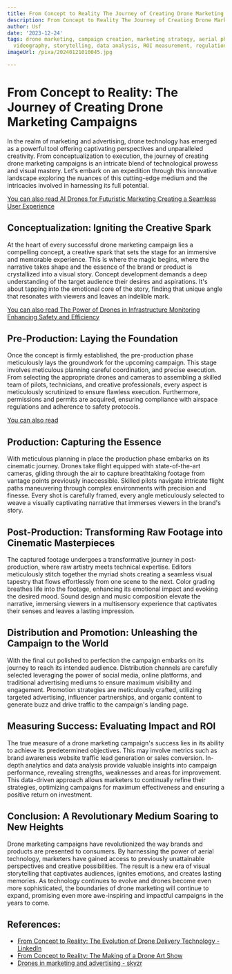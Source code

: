 ```yaml
---
title: From Concept to Reality The Journey of Creating Drone Marketing Campaigns
description: From Concept to Reality The Journey of Creating Drone Marketing Campaigns
author: Usf
date: '2023-12-24'
tags: drone marketing, campaign creation, marketing strategy, aerial photography,
  videography, storytelling, data analysis, ROI measurement, regulations
imageUrl: /pixa/20240121010045.jpg

---
```

# From Concept  to Reality: The Journey of Creating Drone Marketing Campaigns

In  the realm of marketing and advertising, drone technology has  emerged as a  powerful tool offering captivating perspectives and unparalleled creativity.  From conceptualization to execution, the journey of creating  drone marketing campaigns is an intricate blend of technological  prowess and visual mastery.  Let's embark on an expedition through  this innovative landscape  exploring the nuances of this cutting-edge  medium and the  intricacies involved in harnessing its full potential.

[You can also read  AI Drones for Futuristic  Marketing Creating  a Seamless User Experience](AI%20Drones%20for%20Futuristic%20Marketing%20Creating%20a%20Seamless%20User%20Experience)


## Conceptualization: Igniting the Creative Spark

At the heart of every successful drone marketing campaign lies a compelling concept, a creative spark that sets the stage for an immersive and memorable experience. This is where the magic begins, where the  narrative takes shape and the essence of the brand or product is  crystallized into a visual  story. Concept development demands  a deep understanding of the target audience  their desires and aspirations. It's about tapping into the emotional core of the story, finding that unique angle that resonates with viewers and leaves an indelible mark.

[You can also  read The Power of  Drones  in Infrastructure Monitoring Enhancing Safety and Efficiency](The%20Power%20of%20Drones%20in%20Infrastructure%20Monitoring%20Enhancing%20Safety%20and%20Efficiency)


## Pre-Production:  Laying  the Foundation

Once  the concept  is firmly established, the pre-production  phase meticulously lays the groundwork for  the upcoming campaign. This stage involves meticulous planning careful coordination,  and precise execution. From selecting  the appropriate drones and  cameras to assembling a skilled team of pilots,  technicians,  and  creative professionals, every  aspect is meticulously scrutinized to ensure flawless execution.  Furthermore,  permissions and permits are acquired, ensuring compliance with airspace regulations and  adherence to safety protocols.

[You can also read ]()


## Production: Capturing the Essence

With meticulous planning in place the production phase embarks on its cinematic journey. Drones take flight equipped  with state-of-the-art cameras, gliding through the air to capture breathtaking footage from  vantage points previously inaccessible. Skilled pilots navigate intricate  flight paths maneuvering through complex environments with  precision and finesse. Every shot is carefully framed,  every angle meticulously  selected to weave a visually captivating narrative that immerses viewers in the brand's story.

## Post-Production: Transforming Raw Footage  into Cinematic Masterpieces

The captured footage undergoes a transformative  journey in post-production, where raw artistry  meets technical  expertise. Editors meticulously stitch together the myriad shots creating a seamless  visual tapestry that flows effortlessly  from one scene to the next.  Color  grading breathes life into the  footage, enhancing its emotional impact and evoking the desired  mood. Sound design and music composition elevate the narrative, immersing viewers in a multisensory experience that captivates their senses and leaves a lasting impression.

## Distribution and Promotion: Unleashing the Campaign to the World

With the final cut polished to perfection the campaign embarks on its journey to reach its intended audience. Distribution channels are carefully selected leveraging the power of social media, online platforms, and traditional advertising mediums to ensure maximum visibility and engagement. Promotion strategies are meticulously crafted,  utilizing  targeted advertising,  influencer partnerships, and organic content to generate buzz and drive traffic  to the  campaign's landing page.

## Measuring Success: Evaluating Impact and ROI

The true measure of a drone marketing campaign's success lies in its ability to achieve its predetermined objectives. This may involve metrics such as brand awareness website traffic  lead generation or sales conversion. In-depth analytics and data analysis provide valuable insights into campaign performance, revealing strengths, weaknesses and areas for improvement. This  data-driven approach allows marketers to continually refine their strategies,  optimizing campaigns for maximum effectiveness and ensuring a positive return on investment.

## Conclusion: A Revolutionary Medium Soaring to New Heights

Drone marketing campaigns have revolutionized the way brands  and products are  presented to consumers. By harnessing the power of aerial technology, marketers have gained access to previously unattainable perspectives and creative possibilities. The result is a new era of visual storytelling that captivates audiences,  ignites emotions, and creates lasting memories. As technology continues to evolve and drones become even more sophisticated, the boundaries of drone marketing will continue to expand, promising even more awe-inspiring and impactful campaigns in the years to come.

## References:
- [From Concept to Reality: The Evolution of Drone Delivery Technology - LinkedIn](https://www.linkedin.com/pulse/from-concept-reality-evolution-drone-delivery-technology)
- [From Concept to Reality: The Making of a Drone Art Show](https://celestial.show/drone-light-shows/making-drone-art-show/)
- [Drones in marketing and advertising - skyzr](https://www.skyzr.com/post/drones-in-marketing-and-advertising)
